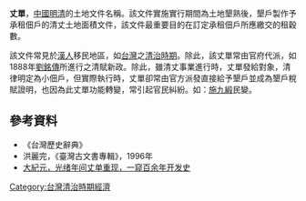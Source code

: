 '''丈單'''，[[中國|中國]][[明|明]][[清|清]]的土地文件名稱。該文件實施實行期間為土地墾熟後，墾戶製作予承租佃戶的清丈土地面積文件，該文件最重要目的在訂定承租佃戶所應繳交的租穀數。

該文件常見於[[漢人|漢人]]移民地區，如[[台灣|台灣]]之[[台灣清治時期|清治時期]]。除此，該丈單常由官府代派，如1888年[[劉銘傳|劉銘傳]]所進行之清賦新政。除此，雖清丈事業進行時，丈單發給對象，清律明定為小佃戶，但實際執行時，丈單卻常由官方派發直接給予墾戶並成為墾戶稅賦證明，也因為此丈單功能轉變，常引起官民糾紛。如：[[施九緞|施九緞]]民變。

== 參考資料 ==
*《台灣歷史辭典》
*洪麗完，《臺灣古文書專輯》，1996年 
*[http://www.epochtimes.com/gb/4/10/16/n692395.htm 大紀元，光绪年间丈单重现，一窥百余年开发史]{{Wayback|url=http://www.epochtimes.com/gb/4/10/16/n692395.htm |date=20050831140440 }}

[[Category:台灣清治時期經濟|Category:台灣清治時期經濟]]